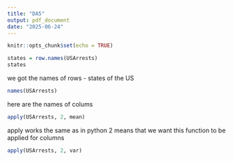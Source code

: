 ```yaml
---
title: "DA5"
output: pdf_document
date: "2025-06-24"
---
```


```r
knitr::opts_chunk$set(echo = TRUE)
```

```r
states = row.names(USArrests)
states
```
we got the names of rows - states of the US 

```r
names(USArrests)
```

here are the names of colums 

```r
apply(USArrests, 2, mean)
```

apply works the same as in python
2 means that we want this function to be applied for columns 

```r
apply(USArrests, 2, var)
```

